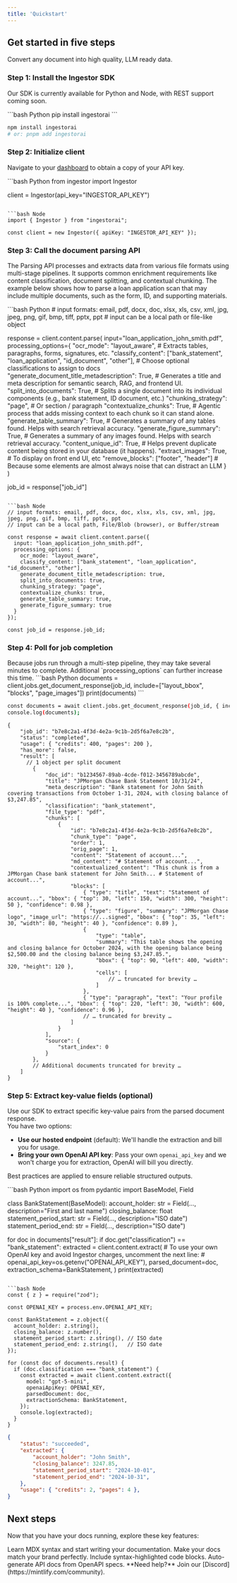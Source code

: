 ```yaml
---
title: 'Quickstart'
---
```


## Get started in five steps

Convert any document into high quality, LLM ready data.


### Step 1: Install the Ingestor SDK 

Our SDK is currently available for Python and Node, with REST support coming soon.

<CodeGroup>
  ```bash Python
  pip install ingestorai
  ```

  ```bash Node
  npm install ingestorai
  # or: pnpm add ingestorai
  ```
</CodeGroup>


### Step 2: Initialize client

Navigate to your [dashboard](https://dashboard.ingestor.io) to obtain a copy of your API key.

<CodeGroup>
  ```bash Python
  from ingestor import Ingestor

  client = Ingestor(api_key="INGESTOR_API_KEY")
  ```

  ```bash Node
  import { Ingestor } from "ingestorai";

  const client = new Ingestor({ apiKey: "INGESTOR_API_KEY" });
  ```
</CodeGroup>


### Step 3: Call the document parsing API

The Parsing API processes and extracts data from various file formats using multi-stage pipelines. 
It supports common enrichment requirements like content classification, document splitting, and contextual chunking. 
The example below shows how to parse a loan application scan that may include multiple documents, such as the form, ID, and supporting materials.

<CodeGroup>
  ```bash Python
  # input formats: email, pdf, docx, doc, xlsx, xls, csv, xml, jpg, jpeg, png, gif, bmp, tiff, pptx, ppt
  # input can be a local path or file-like object

  response = client.content.parse(
      input="loan_application_john_smith.pdf",  
      processing_options={
          "ocr_mode": "layout_aware", # Extracts tables, paragraphs, forms, signatures, etc.
          "classify_content": ["bank_statement", "loan_application", "id_document", "other"],  # Choose optional classifications to assign to docs
          "generate_document_title_metadescription": True, # Generates a title and meta description for semantic search, RAG, and frontend UI.
          "split_into_documents": True, # Splits a single document into its individual components (e.g., bank statement, ID document, etc.)
          "chunking_strategy": "page", # Or section / paragraph
          "contextualize_chunks": True, # Agentic process that adds missing context to each chunk so it can stand alone.
          "generate_table_summary": True, # Generates a summary of any tables found. Helps with search retrieval accuracy.
          "generate_figure_summary": True, # Generates a summary of any images found. Helps with search retrieval accuracy.
          "content_unique_id": True, # Helps prevent duplicate content being stored in your database (it happens). 
          "extract_images": True, # To display on front end UI, etc
          "remove_blocks": ["footer", "header"] # Because some elements are almost always noise that can distract an LLM
      }
  )

  job_id = response["job_id"]
  ```

  ```bash Node
  // input formats: email, pdf, docx, doc, xlsx, xls, csv, xml, jpg, jpeg, png, gif, bmp, tiff, pptx, ppt
  // input can be a local path, File/Blob (browser), or Buffer/stream

  const response = await client.content.parse({
    input: "loan_application_john_smith.pdf",
    processing_options: {
      ocr_mode: "layout_aware",
      classify_content: ["bank_statement", "loan_application", "id_document", "other"],
      generate_document_title_metadescription: true,
      split_into_documents: true,
      chunking_strategy: "page",
      contextualize_chunks: true,
      generate_table_summary: true,
      generate_figure_summary: true
    }
  });

  const job_id = response.job_id;
  ```
</CodeGroup>

### Step 4: Poll for job completion

<Info>
Because jobs run through a multi-step pipeline, they may take several minutes to complete. Additional `processing_options` can further increase this time.
</Info>

<CodeGroup>
  ```bash Python
  documents = client.jobs.get_document_response(job_id, include=["layout_bbox", "blocks", "page_images"])
  print(documents)
  ```

  ```bash Node
  const documents = await client.jobs.get_document_response(job_id, { include: ["layout_bbox", "blocks"] });
  console.log(documents);
  ```
</CodeGroup>

```jsonc response
{
    "job_id": "b7e8c2a1-4f3d-4e2a-9c1b-2d5f6a7e8c2b",
    "status": "completed",
    "usage": { "credits": 400, "pages": 200 },
    "has_more": false,
    "result": [
      // 1 object per split document
        {
            "doc_id": "b1234567-89ab-4cde-f012-3456789abcde",
            "title": "JPMorgan Chase Bank Statement 10/31/24",
            "meta_description": "Bank statement for John Smith covering transactions from October 1-31, 2024, with closing balance of $3,247.85",
            "classification": "bank_statement",
            "file_type": "pdf",
            "chunks": [
                {
                    "id": "b7e8c2a1-4f3d-4e2a-9c1b-2d5f6a7e8c2b",
                    "chunk_type": "page",
                    "order": 1,
                    "orig_page": 1,
                    "content": "Statement of account...",
                    "md_content": "# Statement of account...",
                    "contextualized_content": "This chunk is from a JPMorgan Chase bank statement for John Smith... # Statement of account...",
                    "blocks": [
                        { "type": "title", "text": "Statement of account...", "bbox": { "top": 30, "left": 150, "width": 300, "height": 50 }, "confidence": 0.98 },
                        { "type": "figure", "summary": "JPMorgan Chase logo", "image_url": "https://...signed", "bbox": { "top": 35, "left": 30, "width": 80, "height": 40 }, "confidence": 0.89 },
                        { 
                            "type": "table", 
                            "summary": "This table shows the opening and closing balance for October 2024, with the opening balance being $2,500.00 and the closing balance being $3,247.85.", 
                            "bbox": { "top": 90, "left": 400, "width": 320, "height": 120 }, 
                            "cells": [
                                // … truncated for brevity …
                            ] 
                        },
                        { "type": "paragraph", "text": "Your profile is 100% complete...", "bbox": { "top": 220, "left": 30, "width": 600, "height": 40 }, "confidence": 0.96 },
                        // … truncated for brevity …
                    ]
                }
            ],
            "source": {
                "start_index": 0
            }
        },
        // Additional documents truncated for brevity …
    ]
}
```

### Step 5: Extract key-value fields (optional)

Use our SDK to extract specific key-value pairs from the parsed document response.  
You have two options:
- **Use our hosted endpoint** (default): We'll handle the extraction and bill you for usage.
- **Bring your own OpenAI API key**: Pass your own `openai_api_key` and we won't charge you for extraction, OpenAI will bill you directly.

Best practices are applied to ensure reliable structured outputs.

<CodeGroup>
  ```bash Python
  import os
  from pydantic import BaseModel, Field

  class BankStatement(BaseModel):
      account_holder: str = Field(..., description="First and last name")
      closing_balance: float
      statement_period_start: str = Field(..., description="ISO date")
      statement_period_end: str = Field(..., description="ISO date")

  for doc in documents["result"]:
      if doc.get("classification") == "bank_statement":
          extracted = client.content.extract(
              # To use your own OpenAI key and avoid Ingestor charges, uncomment the next line:
              # openai_api_key=os.getenv("OPENAI_API_KEY"),
              parsed_document=doc,
              extraction_schema=BankStatement,
          )
          print(extracted)
  ```

  ```bash Node
  const { z } = require("zod");
  
  const OPENAI_KEY = process.env.OPENAI_API_KEY;

  const BankStatement = z.object({
    account_holder: z.string(),
    closing_balance: z.number(),
    statement_period_start: z.string(), // ISO date
    statement_period_end: z.string(),   // ISO date
  });

  for (const doc of documents.result) {
    if (doc.classification === "bank_statement") {
      const extracted = await client.content.extract({
        model: "gpt-5-mini",
        openaiApiKey: OPENAI_KEY,
        parsedDocument: doc,
        extractionSchema: BankStatement,
      });
      console.log(extracted);
    }
  }
  ```
</CodeGroup>

```json response
{
    "status": "succeeded",
    "extracted": {
        "account_holder": "John Smith",
        "closing_balance": 3247.85,
        "statement_period_start": "2024-10-01",
        "statement_period_end": "2024-10-31",
    },
    "usage": { "credits": 2, "pages": 4 },
}
```


## Next steps

Now that you have your docs running, explore these key features:

<CardGroup cols={2}>

<Card title="Write Content" icon="pen-to-square" href="/essentials/markdown">
  Learn MDX syntax and start writing your documentation.
</Card>

<Card title="Customize style" icon="palette" href="/essentials/settings">
  Make your docs match your brand perfectly.
</Card>

<Card title="Add code examples" icon="square-code" href="/essentials/code">
  Include syntax-highlighted code blocks.
</Card>

<Card title="API documentation" icon="code" href="/api-reference/introduction">
  Auto-generate API docs from OpenAPI specs.
</Card>

</CardGroup>

<Note>
  **Need help?** Join our [Discord](https://mintlify.com/community).
</Note>
